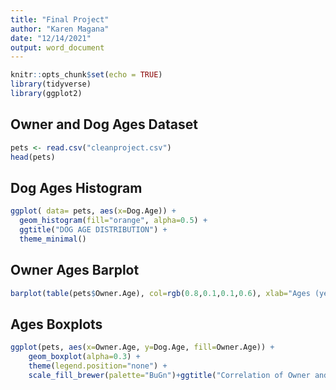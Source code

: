 ---
title: "Final Project"
author: "Karen Magana"
date: "12/14/2021"
output: word_document
---

```{r setup, include=FALSE}
knitr::opts_chunk$set(echo = TRUE)
library(tidyverse)
library(ggplot2)
```

## Owner and Dog Ages Dataset 

```{r dogs}
pets <- read.csv("cleanproject.csv")
head(pets)

```

## Dog Ages Histogram

```{r dog_agehist}

ggplot( data= pets, aes(x=Dog.Age)) + 
  geom_histogram(fill="orange", alpha=0.5) +
  ggtitle("DOG AGE DISTRIBUTION") +
  theme_minimal()

```

## Owner Ages Barplot

```{r owner_agebar}

barplot(table(pets$Owner.Age), col=rgb(0.8,0.1,0.1,0.6), xlab="Ages (years)",ylab="Count", main="Owner Ages")

```

## Ages Boxplots 

```{r corboxplots}

ggplot(pets, aes(x=Owner.Age, y=Dog.Age, fill=Owner.Age)) + 
    geom_boxplot(alpha=0.3) +
    theme(legend.position="none") +
    scale_fill_brewer(palette="BuGn")+ggtitle("Correlation of Owner and Dog Ages")

```

